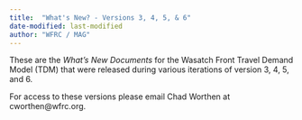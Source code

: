 ```yaml
---
title:  "What's New? - Versions 3, 4, 5, & 6"
date-modified: last-modified
author: "WFRC / MAG"
---
```


These are the *What's New Documents* for the Wasatch Front Travel Demand Model (TDM) that were released during various iterations of version 3, 4, 5, and 6.

For access to these versions please email Chad Worthen at cworthen@wfrc.org.
